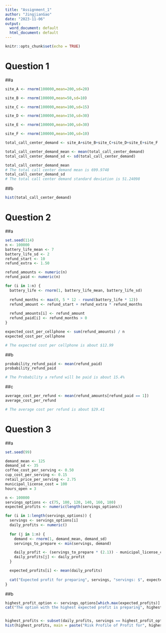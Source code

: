 ```yaml
---
title: "Assignment_1"
author: "JingjianGao"
date: "2023-11-06"
output:
  word_document: default
  html_document: default
---
```


```r
knitr::opts_chunk$set(echo = TRUE)
```

# Question 1

##a
```r
site_A <- rnorm(100000,mean=200,sd=20)

site_B <- rnorm(100000,mean=50,sd=10)

site_C <- rnorm(100000,mean=100,sd=15)

site_D <- rnorm(100000,mean=150,sd=30)

site_E <- rnorm(100000,mean=100,sd=30)

site_F <- rnorm(100000,mean=100,sd=10)

total_call_center_demand <- site_A+site_B+site_C+site_D+site_E+site_F

total_call_center_demand_mean <- mean(total_call_center_demand)
total_call_center_demand_sd <- sd(total_call_center_demand)

total_call_center_demand_mean
# The total call center demand mean is 699.9748
total_call_center_demand_sd
# The total call center demand standard deviation is 51.24098

```

##b 
```r
hist(total_call_center_demand)

```

# Question 2

##a
```r
set.seed(114)
n <- 100000
battery_life_mean <- 7
battery_life_sd <- 2
refund_start <- 10
refund_extra <- 1.50

refund_amounts <- numeric(n)
refund_paid <- numeric(n)

for (i in 1:n) {
  battery_life <- rnorm(1, battery_life_mean, battery_life_sd)
  
  refund_months <- max(0, 5 * 12 - round(battery_life * 12))
  refund_amount <- refund_start + refund_extra * refund_months
  
  refund_amounts[i] <- refund_amount
  refund_paid[i] <- refund_months > 0
}

expected_cost_per_cellphone <- sum(refund_amounts) / n
expected_cost_per_cellphone

# The expected cost per cellphone is about $12.99
```
##b

```r
probability_refund_paid <- mean(refund_paid)
probability_refund_paid

# The Probability a refund will be paid is about 15.4%

```


##c
```r
average_cost_per_refund <- mean(refund_amounts[refund_paid == 1])
average_cost_per_refund

# The average cost per refund is about $29.41
```

# Question 3

##a
```r
set.seed(99)

demand_mean <- 125
demand_sd <- 35
coffee_cost_per_serving <- 0.50
cup_cost_per_serving <- 0.15
retail_price_per_serving <- 2.75
municipal_license_cost = 100
hours_open = 3

n <- 100000
servings_options <- c(75, 100, 120, 140, 160, 180)
expected_profits <- numeric(length(servings_options))

for (i in 1:length(servings_options)) {
  servings <- servings_options[i]
  daily_profits <- numeric()
  
  for (j in 1:n) {
    demand <- rnorm(1, demand_mean, demand_sd)
    servings_to_prepare <- min(servings, demand)

    daily_profit <- (servings_to_prepare * (2.1)) - municipal_license_cost
    daily_profits[j] <- daily_profit
  }

  expected_profits[i] <- mean(daily_profits)
  
  cat("Expected profit for preparing", servings, "servings: $", expected_profits[i], "\n")
}

```


##b
```r

highest_profit_option <- servings_options[which.max(expected_profits)]
cat("The option with the highest expected profit is preparing", highest_profit_option, "servings.\n")


highest_profits <- subset(daily_profits, servings == highest_profit_option)
hist(highest_profits, main = paste("Risk Profile of Profit for", highest_profit_option, "Servings"), xlab = "Profit")
```



